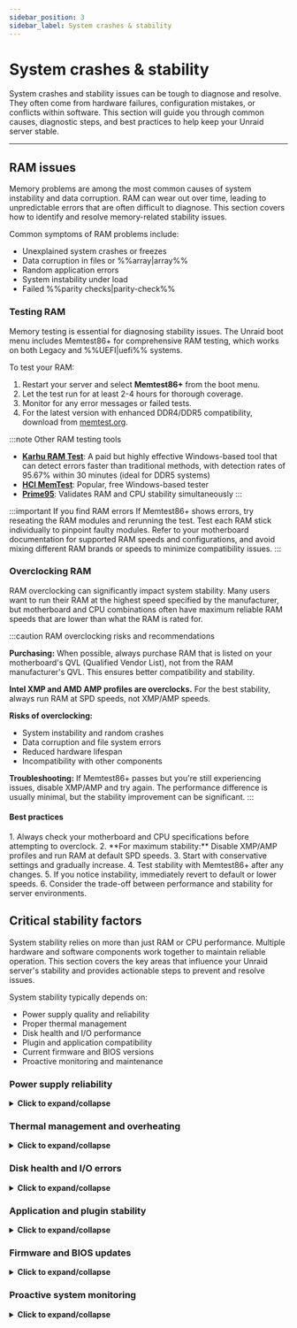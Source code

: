 ```yaml
---
sidebar_position: 3
sidebar_label: System crashes & stability
---
```



# System crashes & stability

System crashes and stability issues can be tough to diagnose and resolve. They often come from hardware failures, configuration mistakes, or conflicts within software. This section will guide you through common causes, diagnostic steps, and best practices to help keep your Unraid server stable.

---

## RAM issues

Memory problems are among the most common causes of system instability and data corruption. RAM can wear out over time, leading to unpredictable errors that are often difficult to diagnose. This section covers how to identify and resolve memory-related stability issues.

Common symptoms of RAM problems include:

- Unexplained system crashes or freezes
- Data corruption in files or %%array|array%%
- Random application errors
- System instability under load
- Failed %%parity checks|parity-check%%

### Testing RAM

Memory testing is essential for diagnosing stability issues. The Unraid boot menu includes Memtest86+ for comprehensive RAM testing, which works on both Legacy and %%UEFI|uefi%% systems.

To test your RAM:

1. Restart your server and select **Memtest86+** from the boot menu.
2. Let the test run for at least 2-4 hours for thorough coverage.
3. Monitor for any error messages or failed tests.
4. For the latest version with enhanced DDR4/DDR5 compatibility, download from [memtest.org](https://www.memtest86.com/).

:::note Other RAM testing tools

- [**Karhu RAM Test**](https://www.karhusoftware.com/): A paid but highly effective Windows-based tool that can detect errors faster than traditional methods, with detection rates of 95.67% within 30 minutes (ideal for DDR5 systems)  
- [**HCI MemTest**](https://hcidesign.com/memtest/): Popular, free Windows-based tester
- [**Prime95**](https://prime95.net/): Validates RAM and CPU stability simultaneously
:::

:::important If you find RAM errors
If Memtest86+ shows errors, try reseating the RAM modules and rerunning the test. Test each RAM stick individually to pinpoint faulty modules. Refer to your motherboard documentation for supported RAM speeds and configurations, and avoid mixing different RAM brands or speeds to minimize compatibility issues.
:::

### Overclocking RAM

RAM overclocking can significantly impact system stability. Many users want to run their RAM at the highest speed specified by the manufacturer, but motherboard and CPU combinations often have maximum reliable RAM speeds that are lower than what the RAM is rated for.

:::caution RAM overclocking risks and recommendations

**Purchasing:** When possible, always purchase RAM that is listed on your motherboard's QVL (Qualified Vendor List), not from the RAM manufacturer's QVL. This ensures better compatibility and stability.

**Intel XMP and AMD AMP profiles are overclocks.** For the best stability, always run RAM at SPD speeds, not XMP/AMP speeds.

**Risks of overclocking:**

- System instability and random crashes
- Data corruption and file system errors
- Reduced hardware lifespan
- Incompatibility with other components

**Troubleshooting:** If Memtest86+ passes but you're still experiencing issues, disable XMP/AMP and try again. The performance difference is usually minimal, but the stability improvement can be significant.
:::

<h4>Best practices</h4>
1. Always check your motherboard and CPU specifications before attempting to overclock.
2. **For maximum stability:** Disable XMP/AMP profiles and run RAM at default SPD speeds.
3. Start with conservative settings and gradually increase.
4. Test stability with Memtest86+ after any changes.
5. If you notice instability, immediately revert to default or lower speeds.
6. Consider the trade-off between performance and stability for server environments.

## Critical stability factors

System stability relies on more than just RAM or CPU performance. Multiple hardware and software components work together to maintain reliable operation. This section covers the key areas that influence your Unraid server's stability and provides actionable steps to prevent and resolve issues.

System stability typically depends on:

- Power supply quality and reliability
- Proper thermal management
- Disk health and I/O performance
- Plugin and application compatibility
- Current firmware and BIOS versions
- Proactive monitoring and maintenance

### Power supply reliability

<details>
<summary><strong>Click to expand/collapse</strong></summary>

A stable and sufficient power supply is crucial for uninterrupted server operation. Power issues are often overlooked but can cause the most frustrating stability problems.

Common power-related issues include:

- Random system crashes or freezes
- Data corruption during writes
- Sudden shutdowns without warning
- Hardware component failures
- Inconsistent performance

<h4>Prevention and maintenance</h4>

Proactive power supply maintenance prevents the most common stability issues. Regular checks and proper component selection can avoid costly downtime and data loss.

1. Always use a high-quality, appropriately rated PSU for your hardware.
2. **Critical:** Ensure your power supply can handle simultaneous spin-up of ALL attached storage devices. The 12V rail current rating must account for the spin-up current of all drives at once, not staggered.
3. Avoid power splitters whenever possible. They can cause voltage drops and instability, especially during high-current events like drive spin-up.
4. Consider redundant power supplies for enterprise and multi-bay systems.
5. Ensure each PSU unit is properly seated and connected.
6. Monitor PSU health indicators (like AC OK LEDs) if available.
7. Replace failed units immediately to avoid downtime.
8. Regularly check that all power cords are secure.
9. Verify circuits are not overloaded.

</details>

### Thermal management and overheating

<details>
<summary><strong>Click to expand/collapse</strong></summary>

Overheating is one of the leading causes of hardware failure and erratic server behavior. Thermal issues can cause components to throttle performance or fail completely.

Signs of thermal problems include:

- System throttling or reduced performance
- Random crashes during high load
- Fan noise or unusual cooling behavior
- Hardware component failures
- Inconsistent system behavior

<h4>Cooling solutions and best practices</h4>

Proper cooling is essential for maintaining system stability and preventing thermal throttling. These practices help ensure your server operates within safe temperature ranges.

1. Ensure your server is located in a well-ventilated area.
2. Maintain controlled ambient temperatures (ideally 18-24°C/64-75°F).
3. Utilize adequate cooling solutions (high-quality fans, rack-mounted air conditioning).
4. Monitor system temperatures using hardware sensors.
5. Clean dust and debris from cooling components regularly.
6. Avoid placing servers in confined or poorly ventilated spaces.
7. Consider additional cooling for high-performance systems.

Monitoring temperatures proactively helps identify cooling issues before they cause system instability. Use Unraid's built-in temperature sensors or hardware monitoring tools compatible with your system.
</details>

### Disk health and I/O errors

<details>
<summary><strong>Click to expand/collapse</strong></summary>

Disk errors, whether due to aging drives or sudden failures, can disrupt system stability and compromise data. I/O issues often manifest as performance problems before causing complete failures.

Symptoms of disk problems include:

- High server load or slow performance
- Failed %%parity checks|parity-check%%
- Data corruption or read/write errors
- Unusual disk activity or noise
- System freezes during disk operations

<h4>Preventive maintenance</h4>

Regular maintenance helps catch disk issues before they cause data loss or system instability. These proactive steps can significantly extend drive lifespan and maintain performance.

1. Regularly monitor drive %%SMART|smart%% data using Unraid's built-in [disk health tools](../../system-administration/monitor-performance/smart-reports-and-disk-health.mdx).
2. Run periodic [%%parity checks|parity-check%%s](../../using-unraid-to/manage-storage/array-configuration.mdx#parity--read-checks) to ensure data integrity.
3. Monitor disk temperatures and performance metrics.
4. Keep drives properly ventilated and cooled.

<h4>When problems occur</h4>

Quick response to disk issues can prevent data loss and minimize downtime. Follow these steps systematically to identify and resolve problems.

1. Promptly replace failing drives to prevent data loss.
2. Investigate cabling, power supply, and drive controller health.
3. Check for loose connections or damaged cables.
4. Consider running extended %%SMART|smart%% tests for suspect drives.
5. Monitor system logs for I/O error patterns.
</details>

### Application and plugin stability

<details>
<summary><strong>Click to expand/collapse</strong></summary>

Unraid’s flexibility comes from its support for plugins and Docker containers. However, third-party plugins can introduce instability, especially if they are outdated or incompatible with your current Unraid version. 

When troubleshooting...

   - Use [Safe Mode](../../using-unraid-to/customize-your-experience/plugins.mdx#troubleshooting-with-safe-mode) to temporarily disable plugins and identify the source of issues. 
   - Prefer Docker containers over plugins for added features since containers provide better isolation from the core operating system and are less likely to cause system-wide problems. 
   - Regularly update or remove unused or unsupported plugins to maintain stability.

</details>

### Firmware and BIOS updates

<details>
<summary><strong>Click to expand/collapse</strong></summary>

Outdated firmware or BIOS can lead to instability, security vulnerabilities, and hardware compatibility issues. Regular updates are essential for maintaining system stability and security. 

- Schedule regular checks for firmware and BIOS updates for your motherboard and critical components. 
- Always back up your configuration before updating, and if possible, test updates in a controlled environment. 
- Document your update process and review it from time to time to ensure you’re following best practices. 

Keeping your system firmware current helps prevent unexpected crashes and unlocks new hardware features.

:::tip Recommendations

- Use manufacturer utilities for risk-free updates, such as [ASUS Armoury Crate](https://www.asus.com/supportonly/armoury%20crate/helpdesk_download/), [Gigabyte @BIOS](https://www.gigabyte.com/Support/Consumer/Download), or [MSI Center](https://www.msi.com/Landing/MSI-Center).
- Check your motherboard's BIOS settings for automatic update options if available.
:::

</details>

### Proactive system monitoring

<details>
<summary><strong>Click to expand/collapse</strong></summary>

Consistent monitoring is essential for early problem detection.

- Enable [persistent logging](../../troubleshooting/diagnostics/capture-diagnostics-and-logs.mdx) in Unraid to retain logs across reboots. 
- Utilize system monitoring tools to track temperatures, voltages, and drive health. Set up alerts for critical thresholds to take action before minor issues escalate. 
- Regularly reviewing system logs allows you to spot patterns and address underlying causes before they lead to downtime.

</details>
